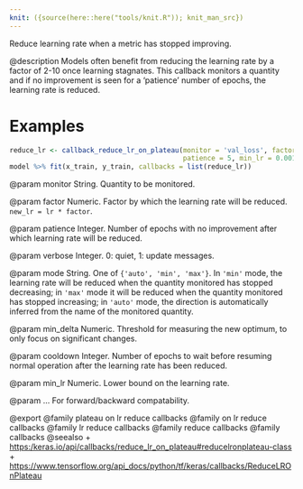 ```yaml
---
knit: ({source(here::here("tools/knit.R")); knit_man_src})
---
```

Reduce learning rate when a metric has stopped improving.

@description
Models often benefit from reducing the learning rate by a factor
of 2-10 once learning stagnates. This callback monitors a
quantity and if no improvement is seen for a 'patience' number
of epochs, the learning rate is reduced.

# Examples
```r
reduce_lr <- callback_reduce_lr_on_plateau(monitor = 'val_loss', factor = 0.2,
                                           patience = 5, min_lr = 0.001)
model %>% fit(x_train, y_train, callbacks = list(reduce_lr))
```

@param monitor
String. Quantity to be monitored.

@param factor
Numeric. Factor by which the learning rate will be reduced.
`new_lr = lr * factor`.

@param patience
Integer. Number of epochs with no improvement after which
learning rate will be reduced.

@param verbose
Integer. 0: quiet, 1: update messages.

@param mode
String. One of `{'auto', 'min', 'max'}`. In `'min'` mode,
the learning rate will be reduced when the
quantity monitored has stopped decreasing; in `'max'` mode it will
be reduced when the quantity monitored has stopped increasing; in
`'auto'` mode, the direction is automatically inferred from the name
of the monitored quantity.

@param min_delta
Numeric. Threshold for measuring the new optimum, to only focus
on significant changes.

@param cooldown
Integer. Number of epochs to wait before resuming normal
operation after the learning rate has been reduced.

@param min_lr
Numeric. Lower bound on the learning rate.

@param ...
For forward/backward compatability.

@export
@family plateau on lr reduce callbacks
@family on lr reduce callbacks
@family lr reduce callbacks
@family reduce callbacks
@family callbacks
@seealso
+ <https:/keras.io/api/callbacks/reduce_lr_on_plateau#reducelronplateau-class>
+ <https://www.tensorflow.org/api_docs/python/tf/keras/callbacks/ReduceLROnPlateau>
